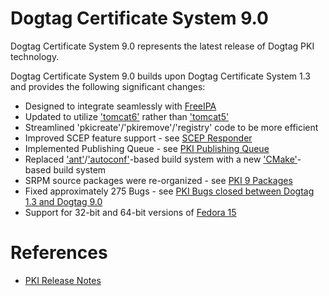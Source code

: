 = Dogtag Certificate System 9.0 =

Dogtag Certificate System 9.0 represents the latest release of Dogtag PKI technology.

Dogtag Certificate System 9.0 builds upon Dogtag Certificate System 1.3 and provides the following significant changes:
* Designed to integrate seamlessly with [http://freeipa.org/page/Main_Page FreeIPA]
* Updated to utilize [http://tomcat.apache.org/download-60.cgi 'tomcat6'] rather than [http://tomcat.apache.org/download-55.cgi 'tomcat5']
* Streamlined 'pkicreate'/'pkiremove'/'registry' code to be more efficient
* Improved SCEP feature support - see [https://github.com/dogtagpki/pki/wiki/SCEP-Responder SCEP Responder]
* Implemented Publishing Queue - see [https://github.com/dogtagpki/pki/wiki/Publishing-Queue PKI Publishing Queue]
* Replaced [http://ant.apache.org/ 'ant']/[http://www.gnu.org/software/autoconf 'autoconf']-based build system with a new [http://www.cmake.org/ 'CMake']-based build system
* SRPM source packages were re-organized - see [[PKI 9 Packages]]
* Fixed approximately 275 Bugs - see [[PKI Bugs closed between Dogtag 1.3 and Dogtag 9.0]]
* Support for 32-bit and 64-bit versions of [http://fedoraproject.org Fedora 15]

= References =

* [[PKI Release Notes]]